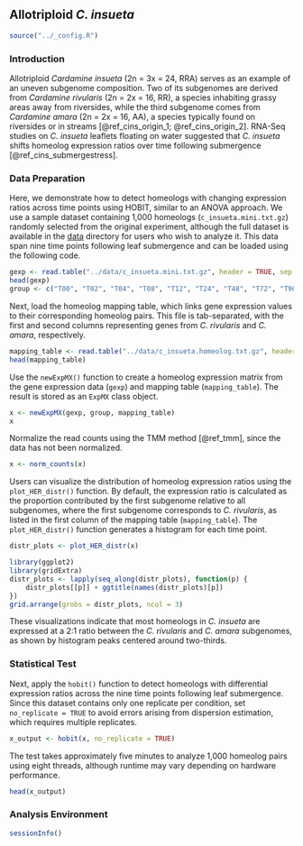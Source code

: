 ## Allotriploid *C. insueta*

```r
source("../_config.R")
```

### Introduction

Allotriploid *Cardamine insueta* (2n = 3x = 24, RRA) serves as an example of an uneven subgenome composition.
Two of its subgenomes are derived from *Cardamine rivularis* (2n = 2x = 16, RR),
a species inhabiting grassy areas away from riversides,
while the third subgenome comes from *Cardamine amara* (2n = 2x = 16, AA),
a species typically found on riversides or in streams [@ref_cins_origin_1; @ref_cins_origin_2].
RNA-Seq studies on *C. insueta* leaflets floating on water suggested that
*C. insueta* shifts homeolog expression ratios over time following submergence [@ref_cins_submergestress].

### Data Preparation

Here, we demonstrate how to detect homeologs with changing expression ratios across time points using HOBIT,
similar to an ANOVA approach.
We use a sample dataset containing 1,000 homeologs (`c_insueta.mini.txt.gz`) randomly selected from the original experiment,
although the full dataset is available in the [data](https://github.com/bitdessin/hespresso/tree/main/docs) directory
for users who wish to analyze it.
This data span nine time points following leaf submergence and can be loaded using the following code.

```r
gexp <- read.table("../data/c_insueta.mini.txt.gz", header = TRUE, sep = "\t", row.names = 1)
head(gexp)
group <- c("T00", "T02", "T04", "T08", "T12", "T24", "T48", "T72", "T96")
```

Next, load the homeolog mapping table,
which links gene expression values to their corresponding homeolog pairs.
This file is tab-separated,
with the first and second columns representing genes from *C. rivularis* and *C. amara*, respectively.

```r
mapping_table <- read.table("../data/c_insueta.homeolog.txt.gz", header = TRUE, sep = "\t")
head(mapping_table)
```

Use the `newExpMX()` function
to create a homeolog expression matrix from the gene expression data (`gexp`)
and mapping table (`mapping_table`).
The result is stored as an `ExpMX` class object.

```r
x <- newExpMX(gexp, group, mapping_table)
x
```

Normalize the read counts using the TMM method [@ref_tmm],
since the data has not been normalized.

```r
x <- norm_counts(x)
```

Users can visualize the distribution of homeolog expression ratios using the `plot_HER_distr()` function.
By default, the expression ratio is calculated as
the proportion contributed by the first subgenome relative to all subgenomes,
where the first subgenome corresponds to *C. rivularis*,
as listed in the first column of the mapping table (`mapping_table`).
The `plot_HER_distr()` function generates a histogram for each time point.

```r
distr_plots <- plot_HER_distr(x)

library(ggplot2)
library(gridExtra)
distr_plots <- lapply(seq_along(distr_plots), function(p) {
    distr_plots[[p]] + ggtitle(names(distr_plots)[p])
})
grid.arrange(grobs = distr_plots, ncol = 3)
```

These visualizations indicate that most homeologs in *C. insueta* are expressed
at a 2:1 ratio between the *C. rivularis* and *C. amara* subgenomes,
as shown by histogram peaks centered around two-thirds.

### Statistical Test

Next, apply the `hobit()` function
to detect homeologs with differential expression ratios across the nine time points following leaf submergence.
Since this dataset contains only one replicate per condition,
set `no_replicate = TRUE` to avoid errors arising from dispersion estimation,
which requires multiple replicates.

```r
x_output <- hobit(x, no_replicate = TRUE)
```

The test takes approximately five minutes to analyze 1,000 homeolog pairs using eight threads,
although runtime may vary depending on hardware performance.

```r
head(x_output)
```


### Analysis Environment

```r
sessionInfo()
```
